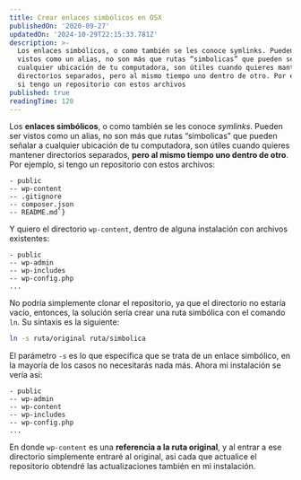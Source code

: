 ```yaml
---
title: Crear enlaces simbólicos en OSX
publishedOn: '2020-09-27'
updatedOn: '2024-10-29T22:15:33.781Z'
description: >-
  Los enlaces simbólicos, o como también se les conoce symlinks. Pueden ser
  vistos como un alias, no son más que rutas “simbolicas” que pueden señalar a
  cualquier ubicación de tu computadora, son útiles cuando quieres mantener
  directorios separados, pero al mismo tiempo uno dentro de otro. Por ejemplo,
  si tengo un repositorio con estos archivos
published: true
readingTime: 120
---
```


Los **enlaces simbólicos**, o como también se les conoce _symlinks_. Pueden ser
vistos como un alias, no son más que rutas “simbolicas” que pueden señalar a
cualquier ubicación de tu computadora, son útiles cuando quieres mantener
directorios separados, **pero al mismo tiempo uno dentro de otro**. Por ejemplo,
si tengo un repositorio con estos archivos:

```plain
- public
-- wp-content
-- .gitignore
-- composer.json
-- README.md`}
```

Y quiero el directorio `wp-content`, dentro de alguna instalación con archivos existentes:

```plain
- public
-- wp-admin
-- wp-includes
-- wp-config.php
...
```

No podría simplemente clonar el repositorio, ya que el directorio no estaría
vacío, entonces, la solución sería crear una ruta simbólica con el comando `ln`.
Su sintaxis es la siguiente:

```bash
ln -s ruta/original ruta/simbolica
```

El parámetro `-s` es lo que especifica que se trata de un enlace simbólico,
en la mayoría de los casos no necesitarás nada más. Ahora mi instalación se
vería así:

```plain
- public
-- wp-admin
-- wp-content
-- wp-includes
-- wp-config.php
...
```

En donde `wp-content` es una **referencia a la ruta original**, y al entrar a ese
directorio simplemente entraré al original, asi cada que actualice el
repositorio obtendré las actualizaciones también en mi instalación.
